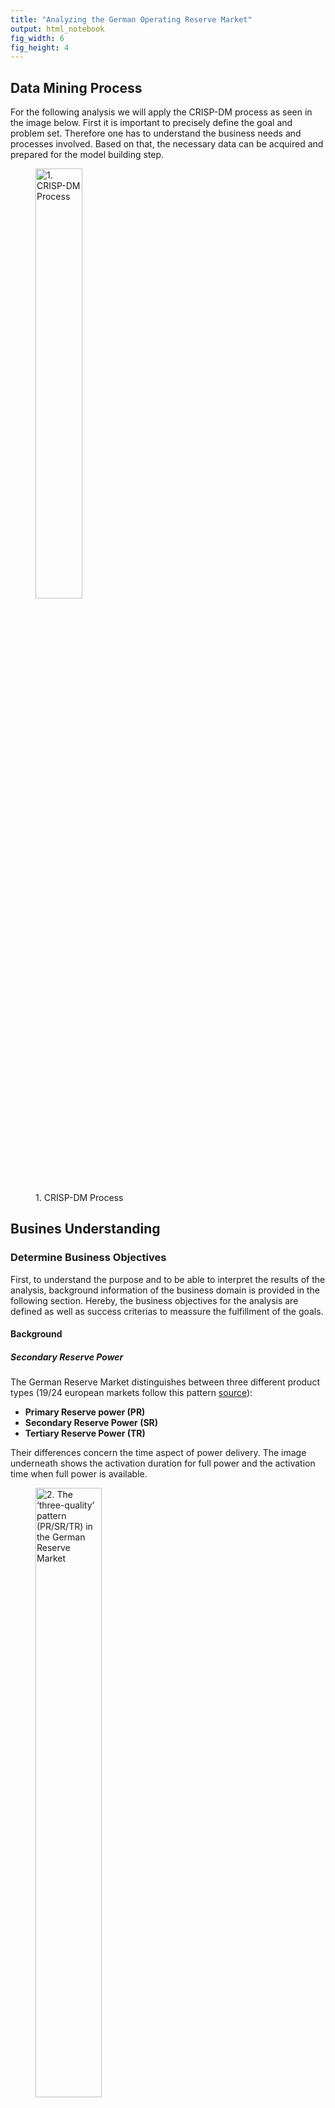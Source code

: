 ```yaml
---
title: "Analyzing the German Operating Reserve Market"
output: html_notebook
fig_width: 6 
fig_height: 4
---
```





## Data Mining Process

For the following analysis we will apply the CRISP-DM process as seen in the image below. First it is important to precisely define the goal and problem set. Therefore one has to understand the business needs and processes involved. Based on that, the necessary data can be acquired and prepared for the model building step.


![1. CRISP-DM Process](/Users/Timo/Documents/Studium/2.\ Master/Masterarbeit/\[3\]_Ausarbeitung/LaTex/GER_version/1_graphics/crisp_dm.png){ width=42% }


## Busines Understanding

### Determine Business Objectives

First, to understand the purpose and to be able to interpret the results of the analysis, background information of the business domain is provided in the following section. Hereby, the business objectives for the analysis are defined as well as success criterias to meassure the fulfillment of the goals.

#### Background


##### Secondary Reserve Power

The German Reserve Market distinguishes between three different product types (19/24 european markets follow this pattern [source](http://www.strommarkttreffen.org/2016-1-22-Ocker-German-Secondary-Balancing-Power-Market.pdf.pdf)):

- **Primary Reserve power (PR)**
- **Secondary Reserve Power (SR)**
- **Tertiary Reserve Power (TR)**

Their differences concern the time aspect of power delivery. The image underneath shows the activation duration for full power and the activation time when full power is available. 


![2. The 'three-quality' pattern (PR/SR/TR) in the German Reserve Market](/Users/Timo/Documents/Studium/2.\ Master/Masterarbeit/\[3\]_Ausarbeitung/LaTex/GER_version/1_graphics/rl_timeline.png){ width=50% }

The focus of this analysis lies on the Secondary Reserve Power since its activation time is reasonable for common energy suppliers. The market for SR is also the biggest. 


##### German Reserve Market

Along with the ... law in 2009 the four german TSOs joined and control the German Reserve Market. Their duty for transparency led to the plattform [regelleistung.net](https://www.regelleistung.net). There all data around the reserve market is published. Also the auction results of the SR. Those auctions are held weeklys from monday till wednesday. The offers account for one week (monday till sunday) and are divided in main period and sub period as well as negative and positive SR. An offer consists of a power price, a work price and the offered SR (negative or positive and its amount in MW). 


##### Scenario: Facility 

#### Objective

The overall aim is to give a more precise estimation for the call probability of working prices of the secondary reserve power. Those probabilities can be used as an input paramter for an optimization algorithm which controlls the energy purchasing and selling flow in both primary energy market and reserve energy market. By now the optimal working prices are set to exceed the contribution margin.


#### Success Criterias


### Assess situation

Satus Quo, Resources, Requirements, Assumptions, Constraints, Terminology





### Determine Data mining Goals

Goals, success criterias







### Data Understanding

Next, we will focus on the understanding of the data. As mentioned previously, the main source is the transparent internet platform [regelleistung.net](https://www.regelleistung.net)

#### Collect Data

A R package exists `rmarketcrawlR` accessable via [github](https://github.com/wagnertimo/rmarketcrawlR) which allows crawiling the platform. It also provides additional functions to approximate minutely secondary reserve calls and hence calculate marginal work prices. 
To get started with the package use `devtools` and its `ìnstall_github()` function.

```r
library(devtools)
install_github("wagnertimo/rmarketcrawlR")
```

Than you are able to activate the library and aquire the secondary reserve powerd data. We will focus on the year 2016 and get the results of the auctions, the 15 minute reserve calls and the 4 seconds reserve needs. The values rely to the *Netzregelverbund* , a composition of the four german TSOs. After all the data is crawled from the internet, the marginal work prices can be computed by approximating minutely reserve calls.

```r
# Activate the package in the workspace
library(rmarketcrawlR)

# Set logging true to be able to comprehend the steps or errors
setLogging(TRUE)

# Get the data of 2016 for operating needs, calls and auctions of secondary reserve power from the Netzregelverbund
needs.2016 = getReserveNeeds('01.01.2016', '31.01.2016')
calls.2016 = getReserveCalls('01.01.2016', '31.01.2016', '6', 'SRL')
auctions.2016 = getReserveAuctions('01.01.2016', '31.01.2016', '2')

# Calculate the marginal work prices for 2016 with 2 cores --> This step takes a while
mwp.2016 = getMarginalWorkPrices(needs.2016, calls.2016, auctions.2016, numCores = 2)
```


For further informations about the  `rmarketcrawlR` package read the `README.md` and the documentation.


#### Describe Data



#### Explore Data

##### Auctions Data

Firstly, we will investigate the auction results for the SR in 2016. Since we are interested in the work prices, we are going to plot the average work price bid for each week seperated by main and sub period as well as negative and positive SR.

```r
# filter by direction
# and get the average of the work price offers
auctions.2016 %>%
  group_by_(.dots = c("date_from", "Direction")) %>%
  summarise(avg = mean(work_price)) %>%
  ggplot(aes(x = date_from, y = avg, colour = Direction)) + 
        geom_line()

```



##### Marginal Work Prices



```r

ggplot(data = data.pos, aes(x=marginal_work_price)) +
  geom_histogram(aes(y = (..count..)/sum(..count..)), breaks = seq(0, 100, 1),
                 col="green",
                 fill="green",
                 alpha = .5) +
  labs(title="Histogram for Marginal Work Prices with positive Reserve Power in 2016") +
  labs(x="Marginal Work Price", y="Count")

```






